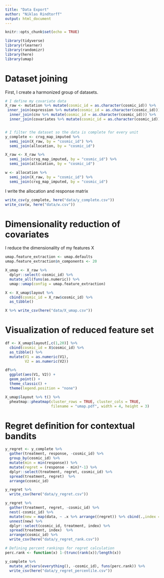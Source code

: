 ```yaml
---
title: "Data Export"
author: "Niklas Rindtorff"
output: html_document
---
```


```r
knitr::opts_chunk$set(echo = TRUE)
```

```r
library(tidyverse)
library(rlearner)
library(randomizr)
library(here)
library(umap)
```

# Dataset joining

First, I create a harmonized group of datasets. 

```r
# I define my covariate data
X_raw <- mutation %>% mutate(cosmic_id = as.character(cosmic_id)) %>% 
 inner_join(expression %>% mutate(cosmic_id = as.character(cosmic_id))) %>% # flagged
  inner_join(cnv %>% mutate(cosmic_id = as.character(cosmic_id))) %>%  # flagged
  inner_join(covariates %>% mutate(cosmic_id = as.character(cosmic_id)))


# I filter the dataset so the data is complete for every unit
y_complete <- crxg_map_imputed %>% 
  semi_join(X_raw, by = "cosmic_id") %>% 
  semi_join(allocation, by = "cosmic_id")

X_raw <- X_raw %>% 
  semi_join(crxg_map_imputed, by = "cosmic_id") %>% 
  semi_join(allocation, by = "cosmic_id")

w <- allocation %>% 
  semi_join(X_raw, by = "cosmic_id") %>% 
  semi_join(crxg_map_imputed, by = "cosmic_id")
```

I write the allocation and response matrix

```r
write_csv(y_complete, here("data/y_complete.csv"))
write_csv(w, here("data/w.csv"))
```


# Dimensionality reduction of covariates

I reduce the dimensionality of my features X

```r
umap.feature_extraction <- umap.defaults
umap.feature_extraction$n_components <- 20

X_umap <- X_raw %>%
  dplyr::select(-cosmic_id) %>% 
  mutate_all(funs(as.numeric)) %>%
  umap::umap(config = umap.feature_extraction)
```

```r
X <- X_umap$layout %>% 
  cbind(cosmic_id = X_raw$cosmic_id) %>%
  as_tibble()
```

```r
X %>% write_csv(here("data/X_umap.csv"))
```

# Visualization of reduced feature set

```r
df <- X_umap$layout[,c(1,20)] %>%
  cbind(cosmic_id = X$cosmic_id) %>%
  as_tibble() %>%
  mutate(V1 = as.numeric(V1),
         V2 = as.numeric(V2))

df%>%
  ggplot(aes(V1, V2)) + 
  geom_point() + 
  theme_classic() + 
  theme(legend.position = "none")
```

```r
X_umap$layout %>% t() %>%
  pheatmap::pheatmap(cluster_rows = TRUE, cluster_cols = TRUE,
                     filename = "umap.pdf", width = 4, height = 3)
```


# Regret definition for contextual bandits

```r
y_regret <- y_complete %>% 
  gather(treatment, response, -cosmic_id) %>% 
  group_by(cosmic_id) %>% 
  mutate(min = min(response)) %>% 
  mutate(regret = (response - min)*-1) %>% 
  dplyr::select(treatment, regret, cosmic_id) %>% 
  spread(treatment, regret)  %>% 
  arrange(cosmic_id)

y_regret %>% 
  write_csv(here("data/y_regret.csv"))

y_regret %>% 
  gather(treatment, regret, -cosmic_id) %>% 
  nest(-cosmic_id) %>% 
  mutate(new = map(data, ~ .x %>% arrange((regret)) %>% cbind(.,index = c(1:7)))) %>% 
  unnest(new) %>% 
  dplyr::select(cosmic_id, treatment, index) %>% 
  spread(treatment, index)  %>% 
  arrange(cosmic_id) %>% 
  write_csv(here("data/y_regret_rank.csv"))

# Defining percent rankings for regret calculation
perc.rank <- function(x) 1-(trunc(rank(x))/length(x))

y_complete %>% 
  mutate_at(vars(everything(), -cosmic_id), funs(perc.rank)) %>% 
  write_csv(here("data/y_regret_percentile.csv"))
```
